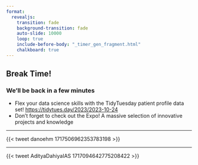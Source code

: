 ```yaml
---
format: 
  revealjs:
    transition: fade
    background-transition: fade
    auto-slide: 10000
    loop: true
    include-before-body: "_timer_gen_fragment.html"
    chalkboard: true
---
```


## Break Time! {background-image=img_backgrounds/rph_background.png background-size='cover' background-opacity="0.5"}

### We'll be back in a few minutes

* Flex your data science skills with the TidyTuesday patient profile data set! <https://tidytues.day/2023/2023-10-24>
* Don't forget to check out the Expo! A massive selection of innovative projects and knowledge

--- 

{{< tweet danoehm 1717506962353783198 >}}

---

{{< tweet AdityaDahiyaIAS 1717094642775208422 >}}